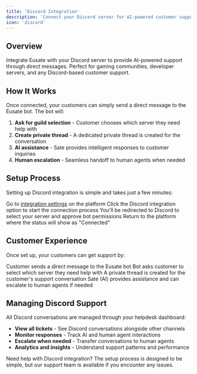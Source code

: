 ```yaml
---
title: 'Discord Integration'
description: 'Connect your Discord server for AI-powered customer support'
icon: 'discord'
---
```



## Overview

Integrate Eusate with your Discord server to provide AI-powered support through direct messages. Perfect for gaming communities, developer servers, and any Discord-based customer support.

## How It Works

Once connected, your customers can simply send a direct message to the Eusate bot. The bot will:

1. **Ask for guild selection** - Customer chooses which server they need help with
2. **Create private thread** - A dedicated private thread is created for the conversation
3. **AI assistance** - Sate provides intelligent responses to customer inquiries
4. **Human escalation** - Seamless handoff to human agents when needed

## Setup Process

Setting up Discord integration is simple and takes just a few minutes:

<Steps>
<Step title="Access Integration Settings">
Go to <a href={integrations} target="_blank">integration settings</a> on the platform
</Step>
<Step title="Connect Discord">
Click the Discord integration option to start the connection process
</Step>
<Step title="Authorize Bot">
You'll be redirected to Discord to select your server and approve bot permissions
</Step>
<Step title="Complete Setup">
Return to the platform where the status will show as "Connected"
</Step>
</Steps>


## Customer Experience

Once set up, your customers can get support by:

<Steps>
<Step title="Send DM to Bot">
Customer sends a direct message to the Eusate bot
</Step>
<Step title="Select Server">
Bot asks customer to select which server they need help with
</Step>
<Step title="Start Conversation">
A private thread is created for the customer's support conversation
</Step>
<Step title="Get Help">
Sate (AI) provides assistance and can escalate to human agents if needed
</Step>
</Steps>


## Managing Discord Support

All Discord conversations are managed through your helpdesk dashboard:

- **View all tickets** - See Discord conversations alongside other channels
- **Monitor responses** - Track AI and human agent interactions
- **Escalate when needed** - Transfer conversations to human agents
- **Analytics and insights** - Understand support patterns and performance

<Info>
Need help with Discord integration? The setup process is designed to be simple, but our support team is available if you encounter any issues.
</Info>
